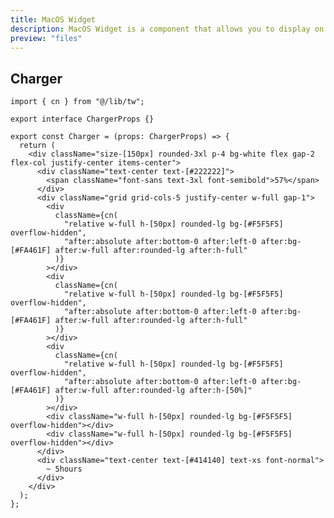 ```yaml
---
title: MacOS Widget
description: MacOS Widget is a component that allows you to display on your web.
preview: "files"
---
```


## Charger


<Charger />

```tsx {title="Charger"}
import { cn } from "@/lib/tw";

export interface ChargerProps {}

export const Charger = (props: ChargerProps) => {
  return (
    <div className="size-[150px] rounded-3xl p-4 bg-white flex gap-2 flex-col justify-center items-center">
      <div className="text-center text-[#222222]">
        <span className="font-sans text-3xl font-semibold">57%</span>
      </div>
      <div className="grid grid-cols-5 justify-center w-full gap-1">
        <div
          className={cn(
            "relative w-full h-[50px] rounded-lg bg-[#F5F5F5] overflow-hidden",
            "after:absolute after:bottom-0 after:left-0 after:bg-[#FA461F] after:w-full after:rounded-lg after:h-full"
          )}
        ></div>
        <div
          className={cn(
            "relative w-full h-[50px] rounded-lg bg-[#F5F5F5] overflow-hidden",
            "after:absolute after:bottom-0 after:left-0 after:bg-[#FA461F] after:w-full after:rounded-lg after:h-full"
          )}
        ></div>
        <div
          className={cn(
            "relative w-full h-[50px] rounded-lg bg-[#F5F5F5] overflow-hidden",
            "after:absolute after:bottom-0 after:left-0 after:bg-[#FA461F] after:w-full after:rounded-lg after:h-[50%]"
          )}
        ></div>
        <div className="w-full h-[50px] rounded-lg bg-[#F5F5F5] overflow-hidden"></div>
        <div className="w-full h-[50px] rounded-lg bg-[#F5F5F5] overflow-hidden"></div>
      </div>
      <div className="text-center text-[#414140] text-xs font-normal">
        ~ 5hours
      </div>
    </div>
  );
};
```
